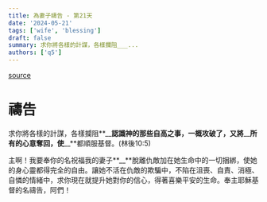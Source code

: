```yaml
---
title: 為妻子禱告 - 第21天
date: '2024-05-21'
tags: ['wife', 'blessing']
draft: false
summary: 求你將各樣的計謀，各樣攔阻___...
authors: ['q5']
---
```


[source](https://q5help.me/faith/Prayforwife31Days.jsp)

# 禱告

求你將各樣的計謀，各樣攔阻**\_\_**認識神的那些自高之事，一概攻破了，又將**\_\_**所有的心意奪回，使**\_\_**都順服基督。(林後10:5)

主啊！我要奉你的名祝福我的妻子**\_\_**脫離仇敵加在她生命中的一切捆綁，使她的身心靈都得完全的自由。讓她不活在仇敵的欺騙中，不陷在沮喪、自責、消極、自憐的情緒中，求你現在就提升她對你的信心，得著喜樂平安的生命。奉主耶穌基督的名禱告，阿們！
